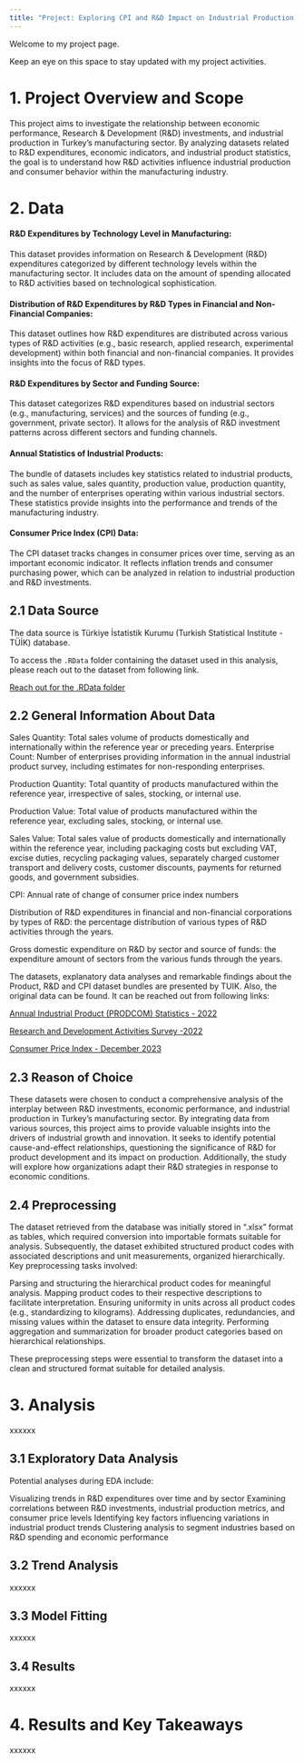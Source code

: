 ```yaml
---
title: "Project: Exploring CPI and R&D Impact on Industrial Production in Turkey "
---
```


Welcome to my project page.

Keep an eye on this space to stay updated with my project activities.


# 1. Project Overview and Scope

This project aims to investigate the relationship between economic performance, Research & Development (R&D) investments, and industrial production in Turkey's manufacturing sector. By analyzing datasets related to R&D expenditures, economic indicators, and industrial product statistics, the goal is to understand how R&D activities influence industrial production and consumer behavior within the manufacturing industry.

# 2. Data

#### R&D Expenditures by Technology Level in Manufacturing:

This dataset provides information on Research & Development (R&D) expenditures categorized by different technology levels within the manufacturing sector. It includes data on the amount of spending allocated to R&D activities based on technological sophistication.

#### Distribution of R&D Expenditures by R&D Types in Financial and Non-Financial Companies:

This dataset outlines how R&D expenditures are distributed across various types of R&D activities (e.g., basic research, applied research, experimental development) within both financial and non-financial companies. It provides insights into the focus of R&D types.

#### R&D Expenditures by Sector and Funding Source:

This dataset categorizes R&D expenditures based on industrial sectors (e.g., manufacturing, services) and the sources of funding (e.g., government, private sector). It allows for the analysis of R&D investment patterns across different sectors and funding channels.

#### Annual Statistics of Industrial Products:

The bundle of datasets includes key statistics related to industrial products, such as sales value, sales quantity, production value, production quantity, and the number of enterprises operating within various industrial sectors. These statistics provide insights into the performance and trends of the manufacturing industry.

#### Consumer Price Index (CPI) Data:

The CPI dataset tracks changes in consumer prices over time, serving as an important economic indicator. It reflects inflation trends and consumer purchasing power, which can be analyzed in relation to industrial production and R&D investments.

## 2.1 Data Source

The data source is Türkiye İstatistik Kurumu (Turkish Statistical Institute - TÜİK) database.

To access the `.RData` folder containing the dataset used in this analysis, please reach out to the dataset from following link. 

[Reach out for the .RData folder](https://github.com/emu-hacettepe-analytics/emu660-spring2024-cevateness/blob/main/dataset)


## 2.2 General Information About Data

Sales Quantity: Total sales volume of products domestically and internationally within the reference year or preceding years.
Enterprise Count: Number of enterprises providing information in the annual industrial product survey, including estimates for non-responding enterprises.

Production Quantity: Total quantity of products manufactured within the reference year, irrespective of sales, stocking, or internal use.

Production Value: Total value of products manufactured within the reference year, excluding sales, stocking, or internal use.

Sales Value: Total sales value of products domestically and internationally within the reference year, including packaging costs but excluding VAT, excise duties, recycling packaging values, separately charged customer transport and delivery costs, customer discounts, payments for returned goods, and government subsidies.

CPI: Annual rate of change of consumer price index numbers 

Distribution of R&D expenditures in financial and non-financial corporations by types of R&D: the percentage distribution of various types of R&D activities through the years.

Gross domestic expenditure on R&D by sector and source of funds: the expenditure amount of sectors from the various funds through the years.

The datasets, explanatory data analyses  and remarkable findings about the Product, R&D and CPI dataset bundles are presented by TUIK. Also, the original data can be found. It can be reached out from following links:

[Annual Industrial Product (PRODCOM) Statistics - 2022](https://data.tuik.gov.tr/Bulten/Index?p=Yillik-Sanayi-Urun-(PRODCOM)-Istatistikleri-2022-49370)

[Research and Development Activities Survey -2022](https://data.tuik.gov.tr/Bulten/Index?p=Research-and-Development-Activities-Survey-2022-49408)

[Consumer Price Index - December 2023](https://data.tuik.gov.tr/Bulten/Index?p=Tuketici-Fiyat-Endeksi-Aralik-2023-49657)


## 2.3 Reason of Choice

These datasets were chosen to conduct a comprehensive analysis of the interplay between R&D investments, economic performance, and industrial production in Turkey's manufacturing sector. By integrating data from various sources, this project aims to provide valuable insights into the drivers of industrial growth and innovation. It seeks to identify potential cause-and-effect relationships, questioning the significance of R&D for product development and its impact on production. Additionally, the study will explore how organizations adapt their R&D strategies in response to economic conditions. 

## 2.4 Preprocessing

The dataset retrieved from the database was initially stored in ".xlsx" format as tables, which required conversion into importable formats suitable for analysis. Subsequently, the dataset exhibited structured product codes with associated descriptions and unit measurements, organized hierarchically. Key preprocessing tasks involved:

Parsing and structuring the hierarchical product codes for meaningful analysis.
Mapping product codes to their respective descriptions to facilitate interpretation.
Ensuring uniformity in units across all product codes (e.g., standardizing to kilograms).
Addressing duplicates, redundancies, and missing values within the dataset to ensure data integrity.
Performing aggregation and summarization for broader product categories based on hierarchical relationships.


These preprocessing steps were essential to transform the dataset into a clean and structured format suitable for detailed analysis.

# 3. Analysis

xxxxxx

## 3.1 Exploratory Data Analysis

Potential analyses during EDA include:

Visualizing trends in R&D expenditures over time and by sector
Examining correlations between R&D investments, industrial production metrics, and consumer price levels
Identifying key factors influencing variations in industrial product trends
Clustering analysis to segment industries based on R&D spending and economic performance

## 3.2 Trend Analysis

xxxxxx

## 3.3 Model Fitting

xxxxxx

## 3.4 Results

xxxxxx

# 4. Results and Key Takeaways

xxxxxx

